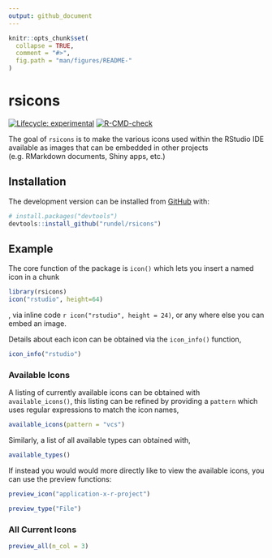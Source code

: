```yaml
---
output: github_document
---
```


<!-- README.md is generated from README.Rmd. Please edit that file -->

```r
knitr::opts_chunk$set(
  collapse = TRUE,
  comment = "#>",
  fig.path = "man/figures/README-"
)
```

# rsicons

<!-- badges: start -->
[![Lifecycle: experimental](https://img.shields.io/badge/lifecycle-experimental-orange.svg)](https://lifecycle.r-lib.org/articles/stages.html#experimental)
[![R-CMD-check](https://github.com/rundel/rsicons/workflows/R-CMD-check/badge.svg)](https://github.com/rundel/rsicons/actions)
<!-- badges: end -->

The goal of `rsicons` is to make the various icons used within the RStudio IDE available as images that can be embedded in other projects (e.g. RMarkdown documents, Shiny apps, etc.)

## Installation

<!--
You can install the released version of rsicons from [CRAN](https://CRAN.R-project.org) with:

``` r
install.packages("rsicons")
```
-->

The development version can be installed from [GitHub](https://github.com/) with:

``` r
# install.packages("devtools")
devtools::install_github("rundel/rsicons")
```
## Example

The core function of the package is `icon()` which lets you insert a named icon in a chunk 

```r
library(rsicons)
icon("rstudio", height=64)
```

, via inline code `r icon("rstudio", height = 24)`, or any where else you can embed an image. 

Details about each icon can be obtained via the `icon_info()` function,

```r
icon_info("rstudio")
```



### Available Icons

A listing of currently available icons can be obtained with `available_icons()`, this listing can be refined by providing a `pattern` which uses regular expressions to match the icon names,
```r
available_icons(pattern = "vcs")
```

Similarly, a list of all available types can obtained with,
```r
available_types()
```

If instead you would would more directly like to view the available icons, you can use the preview functions:

```r
preview_icon("application-x-r-project")
```

```r
preview_type("File")
```

### All Current Icons

```r
preview_all(n_col = 3)
```
